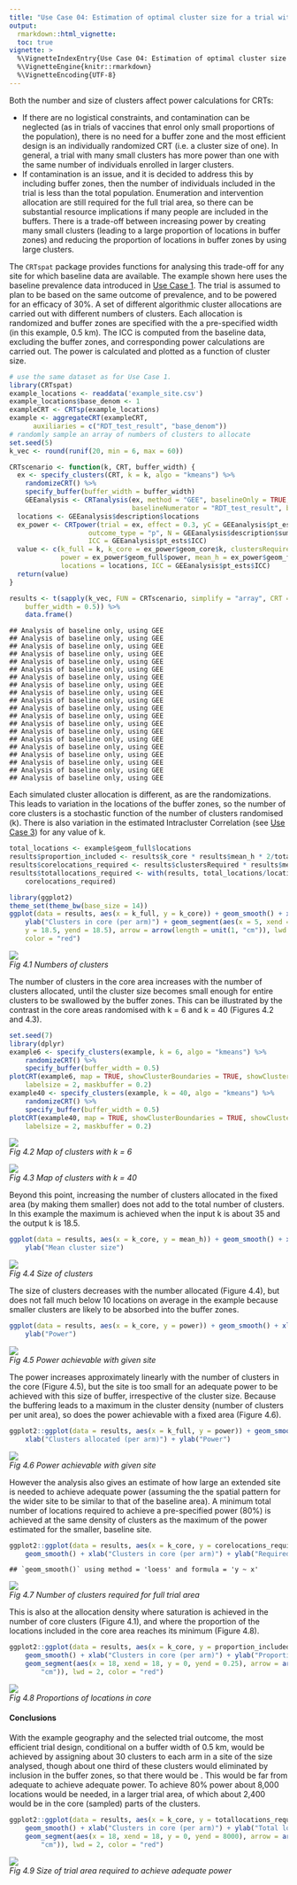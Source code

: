 ```yaml
---
title: "Use Case 04: Estimation of optimal cluster size for a trial with pre-determined buffer width"
output:
  rmarkdown::html_vignette:
  toc: true
vignette: >
  %\VignetteIndexEntry{Use Case 04: Estimation of optimal cluster size for a trial with pre-determined buffer width}
  %\VignetteEngine{knitr::rmarkdown}
  %\VignetteEncoding{UTF-8}
---
```

<!--To build the vignette
# since the vignette takes a long time to run, it is not run with every build
# as suggested here https://ropensci.org/blog/2019/12/08/precompute-vignettes/
# to Knit this vignette without this time consuming step being part of the default build
knitr::knit("vignettes/Usecase4.Rmd.orig", output = "vignettes/Usecase4.Rmd")
rmarkdown.html_vignette.check_title = FALSE
devtools::install(build_vignettes = TRUE)
-->

Both the number and size of clusters affect power calculations for CRTs:

  + If there are no logistical constraints, and contamination can be neglected (as in trials of vaccines that enrol only small proportions of the population), there is no need for a buffer zone and the most efficient design is an individually randomized CRT (i.e. a cluster size of one). In general, a trial with many small clusters has more power than one with the
same number of individuals enrolled in larger clusters.
  + If contamination is an issue, and it is decided to address this by including buffer zones, then the number of individuals included in the trial is less than the total population. Enumeration and intervention allocation are still required for the full trial area, so there can be substantial resource implications if many people are included in the buffers. There is a trade-off between increasing power by creating many small clusters (leading to a large proportion of locations in buffer zones) and reducing the proportion of locations in
buffer zones by using large clusters.

The `CRTspat` package provides functions for analysing this trade-off for any site for which baseline data are available.
The example shown here uses the baseline prevalence data introduced in [Use Case 1](Usecase1.html). The trial is assumed to plan to be based on the same outcome of prevalence, and to be powered for an efficacy of 30%. A set of different algorithmic cluster allocations are carried out with different numbers of clusters. Each allocation is randomized and buffer zones are specified with the a pre-specified width (in this example, 0.5 km). The ICC is computed from the baseline data, excluding the buffer zones, and corresponding power calculations are carried out. The power is calculated and plotted as a function of cluster size.


```r
# use the same dataset as for Use Case 1.
library(CRTspat)
example_locations <- readdata('example_site.csv')
example_locations$base_denom <- 1
exampleCRT <- CRTsp(example_locations)
example <- aggregateCRT(exampleCRT,
      auxiliaries = c("RDT_test_result", "base_denom"))
# randomly sample an array of numbers of clusters to allocate
set.seed(5)
k_vec <- round(runif(20, min = 6, max = 60))

CRTscenario <- function(k, CRT, buffer_width) {
  ex <- specify_clusters(CRT, k = k, algo = "kmeans") %>%
    randomizeCRT() %>%
    specify_buffer(buffer_width = buffer_width)
    GEEanalysis <- CRTanalysis(ex, method = "GEE", baselineOnly = TRUE, excludeBuffer = TRUE,
                               baselineNumerator = "RDT_test_result", baselineDenominator = "base_denom")
  locations <- GEEanalysis$description$locations
  ex_power <- CRTpower(trial = ex, effect = 0.3, yC = GEEanalysis$pt_ests$controlY,
                    outcome_type = "p", N = GEEanalysis$description$sum.denominators/locations, k = k,
                    ICC = GEEanalysis$pt_ests$ICC)
  value <- c(k_full = k, k_core = ex_power$geom_core$k, clustersRequired = ex_power$geom_full$clustersRequired,
             power = ex_power$geom_full$power, mean_h = ex_power$geom_full$mean_h,
             locations = locations, ICC = GEEanalysis$pt_ests$ICC)
  return(value)
}

results <- t(sapply(k_vec, FUN = CRTscenario, simplify = "array", CRT = example,
    buffer_width = 0.5)) %>%
    data.frame()
```

```
## Analysis of baseline only, using GEE
## Analysis of baseline only, using GEE
## Analysis of baseline only, using GEE
## Analysis of baseline only, using GEE
## Analysis of baseline only, using GEE
## Analysis of baseline only, using GEE
## Analysis of baseline only, using GEE
## Analysis of baseline only, using GEE
## Analysis of baseline only, using GEE
## Analysis of baseline only, using GEE
## Analysis of baseline only, using GEE
## Analysis of baseline only, using GEE
## Analysis of baseline only, using GEE
## Analysis of baseline only, using GEE
## Analysis of baseline only, using GEE
## Analysis of baseline only, using GEE
## Analysis of baseline only, using GEE
## Analysis of baseline only, using GEE
## Analysis of baseline only, using GEE
## Analysis of baseline only, using GEE
```
Each simulated cluster allocation is different, as are the randomizations.  This leads to variation in the locations of the buffer zones, so the number of core clusters is a stochastic function of the number of clusters randomised (k). There is also variation in the estimated Intracluster Correlation (see [Use Case 3](Usecase3.html)) for any value of k.


```r
total_locations <- example$geom_full$locations
results$proportion_included <- results$k_core * results$mean_h * 2/total_locations
results$corelocations_required <- results$clustersRequired * results$mean_h
results$totallocations_required <- with(results, total_locations/locations *
    corelocations_required)

library(ggplot2)
theme_set(theme_bw(base_size = 14))
ggplot(data = results, aes(x = k_full, y = k_core)) + geom_smooth() + xlab("Clusters allocated (per arm)") +
    ylab("Clusters in core (per arm)") + geom_segment(aes(x = 5, xend = 35,
    y = 18.5, yend = 18.5), arrow = arrow(length = unit(1, "cm")), lwd = 2,
    color = "red")
```
<p>
    <img src="example4b.r-1.png" > <br>
    <em>Fig 4.1 Numbers of clusters</em>
</p>

The number of clusters in the core area increases with the number of
clusters allocated, until the cluster size becomes small enough for
entire clusters to be swallowed by the buffer zones. This can be
illustrated by the contrast in the core areas randomised with k = 6
and k = 40 (Figures 4.2 and 4.3).


```r
set.seed(7)
library(dplyr)
example6 <- specify_clusters(example, k = 6, algo = "kmeans") %>%
    randomizeCRT() %>%
    specify_buffer(buffer_width = 0.5)
plotCRT(example6, map = TRUE, showClusterBoundaries = TRUE, showClusterLabels = TRUE,
    labelsize = 2, maskbuffer = 0.2)
example40 <- specify_clusters(example, k = 40, algo = "kmeans") %>%
    randomizeCRT() %>%
    specify_buffer(buffer_width = 0.5)
plotCRT(example40, map = TRUE, showClusterBoundaries = TRUE, showClusterLabels = TRUE,
    labelsize = 2, maskbuffer = 0.2)
```
<p>
    <img src="example4c.r-1.png"> <br>
    <em>Fig 4.2 Map of clusters with k = 6</em>
</p>
<p>
    <img src="example4c.r-2.png"> <br>
    <em>Fig 4.3 Map of clusters with k = 40</em>
</p>

Beyond this point, increasing the number of clusters allocated in the fixed area (by
making them smaller) does not add to the total number of clusters. In this example the maximum is achieved when the
input k is about 35 and the output k is 18.5.


```r
ggplot(data = results, aes(x = k_core, y = mean_h)) + geom_smooth() + xlab("Clusters in core (per arm)") +
    ylab("Mean cluster size")
```
<p>
    <img src="example4d.r-1.png" > <br>
    <em>Fig 4.4 Size of clusters</em>
</p>

The size of clusters decreases with the number allocated (Figure 4.4), but does
not fall much below 10 locations on average in the example because
smaller clusters are likely to be absorbed into the buffer zones.


```r
ggplot(data = results, aes(x = k_core, y = power)) + geom_smooth() + xlab("Clusters in core (per arm)") +
    ylab("Power")
```
<p>
    <img src="example4e.r-1.png" > <br>
    <em>Fig 4.5 Power achievable with given site</em>
</p>

The power increases approximately linearly with the number of
clusters in the core (Figure 4.5), but the site is too small for an adequate power
to be achieved with this size of buffer, irrespective of the cluster
size.  Because the buffering leads to a maximum in the cluster
density (number of clusters per unit area), so does the power
achievable with a fixed area (Figure 4.6).


```r
ggplot2::ggplot(data = results, aes(x = k_full, y = power)) + geom_smooth() +
    xlab("Clusters allocated (per arm)") + ylab("Power")
```
<p>
    <img src="example4f.r-1.png" > <br>
    <em>Fig 4.6 Power achievable with given site</em>
</p>

However the analysis also gives an estimate of how large an extended site is
needed to achieve adequate power (assuming the the spatial pattern
for the wider site to be similar to that of the baseline area). A minimum
total number of locations required to achieve a pre-specified power
(80%) is achieved at the same density of clusters as the maximum of
the power estimated for the smaller, baseline site.


```r
ggplot2::ggplot(data = results, aes(x = k_core, y = corelocations_required)) +
    geom_smooth() + xlab("Clusters in core (per arm)") + ylab("Required core locations")
```

```
## `geom_smooth()` using method = 'loess' and formula = 'y ~ x'
```
<p>
    <img src="example4g.r-1.png" > <br>
    <em>Fig 4.7 Number of clusters required for full trial area </em>
</p>

This is also at the allocation density where saturation is achieved
in the number of core clusters (Figure 4.1), and where the proportion of
the locations included in the core area reaches its minimum (Figure 4.8).


```r
ggplot2::ggplot(data = results, aes(x = k_core, y = proportion_included)) +
    geom_smooth() + xlab("Clusters in core (per arm)") + ylab("Proportion of locations in core") +
    geom_segment(aes(x = 18, xend = 18, y = 0, yend = 0.25), arrow = arrow(length = unit(1,
        "cm")), lwd = 2, color = "red")
```
<p>
    <img src="example4h.r-1.png" > <br>
    <em>Fig 4.8 Proportions of locations in core</em>
</p>

#### Conclusions
With the example geography and the selected trial outcome, the most efficient trial design, conditional on a buffer width of 0.5 km, would be achieved by assigning about 30 clusters to each arm in a site of the size analysed, though about one third of these clusters would eliminated
by inclusion in the buffer zones, so that there would be . This would be far from adequate to achieve
adequate power. To achieve 80% power about 8,000 locations would be needed, in a larger trial area, of which about 2,400
would be in the core (sampled) parts of the clusters.


```r
ggplot2::ggplot(data = results, aes(x = k_core, y = totallocations_required)) +
    geom_smooth() + xlab("Clusters in core (per arm)") + ylab("Total locations required") +
    geom_segment(aes(x = 18, xend = 18, y = 0, yend = 8000), arrow = arrow(length = unit(1,
        "cm")), lwd = 2, color = "red")
```
<p>
    <img src="example4i.r-1.png" > <br>
    <em>Fig 4.9 Size of trial area required to achieve adequate power</em>
</p>


